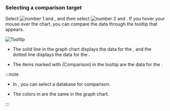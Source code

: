 ### Selecting a comparison target

Select ![number 1](/img/number-01.png) <Cmdname sid="TTL06202" className="uitext" /> and <Cmdname sid="instance" className="uitext" />, and then select ![number 2](/img/number-02.png) <Cmdname sid="TTL06203" className="uitext" /> and <Cmdname sid="instance" className="uitext" />. If you hover your mouse over the chart, you can compare the data through the tooltip that appears.

<InDoc product="postgresql,mysql,oracle-pro,oracle"><ImgLang img='db-compare-count-trend-tootip.png' dsec='Tooltip' /></InDoc>

<InDoc product="redis"><ImgLang img='db-compare-count-trend-tootip-redis.png' dsec='Tooltip' /></InDoc>

<InDoc product="altibase"><ImgLang img='db-compare-count-trend-tootip-altibase.png' dsec='Tooltip' multi="true" /></InDoc>

<InDoc product="mongodb">

![Tooltip](/img/db-compare-count-trend-tootip-mongodb.png)

</InDoc>

- The solid line in the graph chart displays the data for the <Cmdname sid="TTL06202" className="uitext" />, and the dotted line displays the data for the <Cmdname sid="TTL06203" className="uitext" />.

- The items marked with <UI>(Comparison)</UI> in the tooltip are the data for the <Cmdname sid="TTL06203" className="uitext" />.

:::note

- In <Cmdname sid="database" className="uitext" />, you can select a database for comparison.

- The colors in <Cmdname sid="database" className="uitext" /> are the same in the graph chart.

:::

